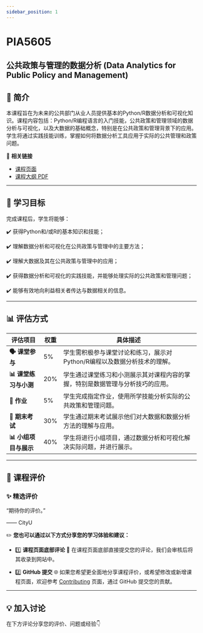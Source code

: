 ```yaml
---
sidebar_position: 1
---
```


# PIA5605
## 公共政策与管理的数据分析 (Data Analytics for Public Policy and Management)

## **📘 简介**
本课程旨在为未来的公共部门从业人员提供基本的Python/R数据分析和可视化知识。课程内容包括：Python/R编程语言的入门技能，公共政策和管理领域的数据分析与可视化，以及大数据的基础概念，特别是在公共政策和管理背景下的应用。学生将通过实践技能训练，掌握如何将数据分析工具应用于实际的公共管理和政策问题。

🔗 **相关链接**
- [课程页面](https://www.cityu.edu.hk/catalogue/pg/202425/course/PIA5605.htm)
- [课程大纲 PDF](https://www.cityu.edu.hk/catalogue/pg/202425/course/PIA5605.pdf)

---

## **🎯 学习目标**

完成课程后，学生将能够：

✔️ 获得Python和/或R的基本知识和技能；

✔️ 理解数据分析和可视化在公共政策与管理中的主要方法；

✔️ 理解大数据及其在公共政策与管理中的应用；

✔️ 获得数据分析和可视化的实践技能，并能够处理实际的公共政策和管理问题；

✔️ 能够有效地向利益相关者传达与数据相关的信息。

---

## **📊 评估方式**

| **评估项目**              | **权重** | **具体描述**                                                                                       |
|--------------------------|---------|---------------------------------------------------------------------------------------------------|
| **🗣️ 课堂参与**           | 5%      | 学生需积极参与课堂讨论和练习，展示对Python/R编程以及数据分析技术的理解。                          |
| **📊 课堂练习与小测**      | 20%     | 学生通过课堂练习和小测展示其对课程内容的掌握，特别是数据管理与分析技巧的应用。                      |
| **📄 作业**               | 5%      | 学生完成指定作业，使用所学技能分析实际的公共政策和管理问题。                                       |
| **📅 期末考试**           | 30%     | 学生通过期末考试展示他们对大数据和数据分析方法的理解与应用。                                       |
| **📊 小组项目与展示**      | 40%     | 学生将进行小组项目，通过数据分析和可视化解决实际问题，并进行展示。                                  |

---

## **💬 课程评价**

### ✨ **精选评价**
<div className={commentStyles.commentBox}>
    <p className={commentStyles.commentText}>
        “期待你的评价。”
    </p>
    <p className={commentStyles.commentAuthor}>—— CityU</p>
</div>

✏️ **您也可以通过以下方式分享您的学习体验和建议：**

- 1️⃣ **课程页面底部评论**
💬 在课程页面底部直接提交您的评论，我们会审核后将其收录到网站中。

- 2️⃣ **GitHub 提交**
🌐 如果您希望更全面地分享课程评价，或希望修改或新增课程页面，欢迎参考 [Contributing](/contributing) 页面，通过 GitHub 提交您的贡献。

---

## **💡 加入讨论**

在下方评论分享您的评价、问题或经验👇
<Utterances />